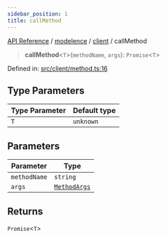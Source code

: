 ```yaml
---
sidebar_position: 1
title: callMethod
---
```


[API Reference](/api-reference/modelence/client/functions/../../../index) / [modelence](/api-reference/modelence/client/functions/../../index) / [client](/api-reference/modelence/client/functions/../index) / callMethod

> **callMethod**\<`T`\>(`methodName`, `args`): `Promise`\<`T`\>

Defined in: [src/client/method.ts:16](https://github.com/modelence/modelence/blob/3b87d65207e4ed7ebee0b08a19692450fec0975a/packages/modelence/src/client/method.ts#L16)

## Type Parameters

| Type Parameter | Default type |
| ------ | ------ |
| `T` | `unknown` |

## Parameters

| Parameter | Type |
| ------ | ------ |
| `methodName` | `string` |
| `args` | [`MethodArgs`](/api-reference/modelence/client/functions/../type-aliases/MethodArgs) |

## Returns

`Promise`\<`T`\>
